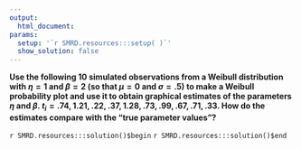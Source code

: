 ```yaml
---
output:
  html_document:
params:
  setup: '`r SMRD.resources:::setup( )`'
  show_solution: false
---
```


__Use the following 10 simulated observations from a Weibull distribution with $\eta=1$ and $\beta=2$ (so that $\mu=0$ and $\sigma=.5$) to make a Weibull probability plot and use it to obtain graphical estimates of the parameters $\eta$ and $\beta$.  $t_{i}=.74, 1.21, .22, .37, 1.28, .73, .99, .67, .71, .33$. How do the estimates compare with the "true parameter values"?__

`r SMRD.resources:::solution()$begin`
`r SMRD.resources:::solution()$end`
